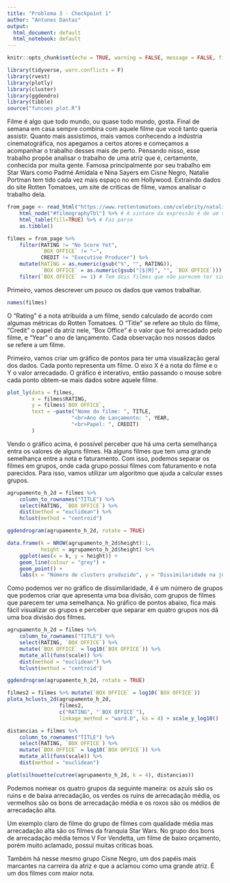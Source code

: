 ```yaml
---
title: "Problema 3 - Checkpoint 1"
author: "Antunes Dantas"
output:
  html_document: default
  html_notebook: default
---
```


```r
knitr::opts_chunk$set(echo = TRUE, warning = FALSE, message = FALSE, fig.align="center")
```

```r
library(tidyverse, warn.conflicts = F)
library(rvest)
library(plotly)
library(cluster)
library(ggdendro)
library(tibble)
source("funcoes_plot.R")
```

Filme é algo que todo mundo, ou quase todo mundo, gosta. Final de semana em casa sempre combina com aquele filme que você tanto queria assistir. 
Quanto mais assistimos, mais vamos conhecendo a indústria cinematográfica, nos apegamos a certos atores e começamos a acompanhar o trabalho desses mais de perto. Pensando nisso, esse trabalho propõe analisar o trabalho de uma atriz que é, certamente, conhecida por muita gente.
Famosa principalmente por seu trabalho em Star Wars como Padmé Amidala e Nina Sayers em Cisne Negro, Natalie Portman tem tido cada vez mais espaço no em Hollywood.
Extraindo dados do site Rotten Tomatoes, um site de críticas de filme, vamos analisar o trabalho dela.

```r
from_page <- read_html("https://www.rottentomatoes.com/celebrity/natalie_portman/") %>% 
    html_node("#filmographyTbl") %>% # A sintaxe da expressão é de um seletor à lá JQuery: https://rdrr.io/cran/rvest/man/html_nodes.html 
    html_table(fill=TRUE) %>% # Faz parse
    as.tibble()

filmes = from_page %>% 
    filter(RATING != "No Score Yet", 
           `BOX OFFICE` != "—", 
           CREDIT != "Executive Producer") %>%
    mutate(RATING = as.numeric(gsub("%", "", RATING)), 
           `BOX OFFICE` = as.numeric(gsub("[$|M]", "", `BOX OFFICE`))) %>% 
    filter(`BOX OFFICE` >= 1) # Tem dois filmes que não parecem ter sido lançados no mundo todo
```

Primeiro, vamos descrever um pouco os dados que vamos trabalhar.

```r
names(filmes)
```

O "Rating" é a nota atribuída a um filme, sendo calculado de acordo com algumas métricas do Rotten Tomatoes. O "Title" se refere ao título do filme, "Credit" o papel da atriz nele, "Box Office" é o valor que foi arrecadado pelo filme, e "Year" o ano de lançamento.
Cada observação nos nossos dados se refere a um filme.

Primeiro, vamos criar um gráfico de pontos para ter uma visualização geral dos dados. Cada ponto representa um filme. O eixo X é a nota do filme e o Y o valor arrecadado.
O gráfico é interativo, então passando o mouse sobre cada ponto obtem-se mais dados sobre aquele filme.

```r
plot_ly(data = filmes,
        x = filmes$RATING,
        y = filmes$`BOX OFFICE`,
        text = ~paste("Nome do filme: ", TITLE,
                     "<br>Ano de Lançamento: ", YEAR,
                     "<br>Papel: ", CREDIT)
        )
```

Vendo o gráfico acima, é possível perceber que há uma certa semelhança entra os valores de alguns filmes. Há alguns filmes que tem uma grande semelhança entre a nota e faturamento.
Com isso, podemos separar os filmes em grupos, onde cada grupo possui filmes com faturamento e nota parecidos.
Para isso, vamos utilizar um algoritmo que ajuda a calcular esses grupos.

```r
agrupamento_h_2d = filmes %>% 
    column_to_rownames("TITLE") %>%
    select(RATING, `BOX OFFICE`) %>%
    dist(method = "euclidean") %>% 
    hclust(method = "centroid")

ggdendrogram(agrupamento_h_2d, rotate = TRUE)

data.frame(k = NROW(agrupamento_h_2d$height):1, 
           height = agrupamento_h_2d$height) %>% 
    ggplot(aes(x = k, y = height)) + 
    geom_line(colour = "grey") + 
    geom_point() + 
    labs(x = "Número de clusters produzido", y = "Dissimilaridade na junção")
```

Como podemos ver no gráfico de dissimilaridade, 4 é um número de grupos que podemos criar que apresenta uma boa divisão, com grupos de filmes que parecem ter uma semelhança. No gráfico de pontos abaixo, fica mais fácil visualizar os grupos e perceber que separar em quatro grupos nos dá uma boa divisão dos filmes.

```r
agrupamento_h_2d = filmes %>% 
    column_to_rownames("TITLE") %>%
    select(RATING, `BOX OFFICE`) %>% 
    mutate(`BOX OFFICE` = log10(`BOX OFFICE`)) %>% 
    mutate_all(funs(scale)) %>% 
    dist(method = "euclidean") %>% 
    hclust(method = "centroid")

ggdendrogram(agrupamento_h_2d, rotate = TRUE)

filmes2 = filmes %>% mutate(`BOX OFFICE` = log10(`BOX OFFICE`))
plota_hclusts_2d(agrupamento_h_2d, 
                 filmes2, 
                 c("RATING", "`BOX OFFICE`"), 
                 linkage_method = "ward.D", ks = 4) + scale_y_log10()

distancias = filmes %>% 
    column_to_rownames("TITLE") %>%
    select(RATING, `BOX OFFICE`) %>% 
    mutate(`BOX OFFICE` = log10(`BOX OFFICE`)) %>% 
    mutate_all(funs(scale)) %>% 
    dist(method = "euclidean")

plot(silhouette(cutree(agrupamento_h_2d, k = 4), distancias))


```

Podemos nomear os quatro grupos da seguinte maneira: os azuis são os ruins e de baixa arrecadação, os verdes os ruins de arrecadação média, os vermelhos são os bons de arrecadação média e os roxos são os médios de arrecadação alta.

Um exemplo claro de filme do grupo de filmes com qualidade média mas arrecadação alta são os filmes da franquia Star Wars. No grupo dos bons de arrecadação média temos V For Vendetta, um filme de baixo orçamento, porém muito aclamado, possui muitas críticas boas.

Também há nesse mesmo grupo Cisne Negro, um dos papéis mais marcantes na carreira da atriz e que a aclamou como uma grande atriz. É um dos filmes com maior nota.